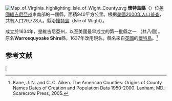 {{noteTA
|T=zh-hans:怀特岛县 (弗吉尼亚州);zh-hk:懷特島縣 (維珍尼亞州);zh-tw:懷特島郡 (維吉尼亞州);
}}

[[File:Map_of_Virginia_highlighting_Isle_of_Wight_County.svg|right]]
'''懷特島縣'''（{{lang-en|Isle of Wight County}}）位[[美國|美國]][[維吉尼亞州|維吉尼亞州]]東南部的一個縣。面積940平方公里。根据[[美國2000年人口普查|美國2000年人口普查]]，共有人口29,728人。縣治[[懷特島_(維吉尼亞州)|懷特島]]（Isle of Wight）。

成立於1634年，是維吉尼亞州，以至美國最早成立的第一批縣之一 （共八個）。原名'''Warrosquyoake Shire'''縣，1637年改用現名。縣名來自[[英國|英國]]的[[懷特島|懷特島]]。<ref>Kane, J. N. and C. C. Aiken. The American Counties: Origins of County Names Dates of Creation and Population Data 1950-2000. Lanham, MD.: Scarecrow Press, 2005.</ref>

==参考文献==
<div class="references-small">
<references />
</div>
{{弗吉尼亚州}}
[[Category:維吉尼亞州縣|I]]